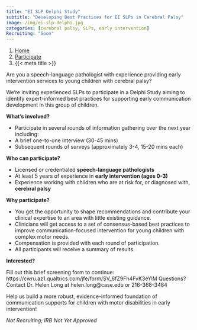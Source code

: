 ```yaml
---
title: "EI SLP Delphi Study"
subtitle: "Developing Best Practices for EI SLPs in Cerebral Palsy"
image: /img/ei-slp-delphi.jpg
categories: [cerebral palsy, SLPs, early intervention]
Recruiting: "Soon"
---
```


```{=html}
<nav aria-label="breadcrumb">
  <ol class="breadcrumb">
    <li class="breadcrumb-item"><a href="../../index.html">Home</a></li>
    <li class="breadcrumb-item"><a href="../../participate.html">Participate</a></li>
    <li class="breadcrumb-item active" aria-current="page">{{< meta title >}}</li>
  </ol>
</nav>
```

Are you a speech-language pathologist with experience providing early intervention services to young children with cerebral palsy?

We’re inviting experienced SLPs to participate in a Delphi Study aiming to identify expert-informed best practices for supporting early communication development in this group of children.

**What’s involved?**

-	Participate in several rounds of information gathering over the next year including:
-	A brief one-to-one interview (30-45 mins) 
-	Subsequent rounds of surveys (approximately 3-4, 15-20 mins each) 

**Who can participate?**

-	Licensed or credentialed **speech-language pathologists**
-	At least 5 years of experience in **early intervention (ages 0-3)**
-	Experience working with children who are at risk for, or diagnosed with, **cerebral palsy**

**Why participate?**

-	You get the opportunity to shape recommendations and contribute your clinical expertise to an area with little existing guidance.
- Clinicians will get access to a set of consensus-based best practices to improve communication-focused intervention for young children with complex motor needs.
-	Compensation is provided with each round of participation.
-	All participants will receive a summary of results.

**Interested?**

Fill out this brief screening form to continue: https://cwru.az1.qualtrics.com/jfe/form/SV_6fZ9Fh4FvK3eYlM 
Questions? Contact Dr. Helen Long at helen.long\@case.edu or 216-368-3484

Help us build a more robust, evidence-informed foundation of communication supports for children with motor disabilities in early intervention!





*Not Recruiting; IRB Not Yet Approved*
